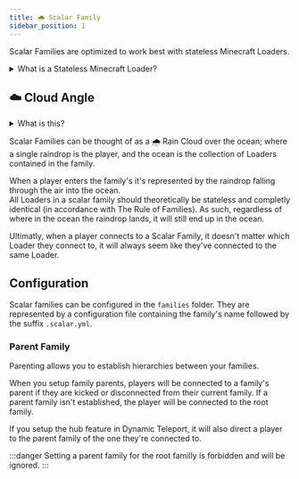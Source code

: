 ```yaml
---
title: 🌧️ Scalar Family
sidebar_position: 1
---
```


Scalar Families are optimized to work best with stateless <MCLoaderTag>Minecraft Loaders</MCLoaderTag>.

<details>
    <summary>What is a Stateless Minecraft Loader?</summary>
    <p>
        A stateless <MCLoaderTag>Minecraft Loader</MCLoaderTag> is a Loader which doesn't store it's own state.
        <br /><br />
        For example, if a player joins a Loader and places a block. That action will be forgotten next time the Loader restarts.
        Ideally, stateless Loaders wouldn't actually allow players to do anything that would attempt alter state (For example, by using <a href="https://enginehub.org/worldguard">WorldGuard</a> to prevent players from placing blocks).
        <br /><br />
        Examples of stateless Loaders would be Lobby, KitPVP, or Bedwars.
        <br /><br />
        The inverse of a stateless Loader is a stateful Loader; such as a Survival Loader, or Plots Loeader.
    </p>
</details>

## ☁️ Cloud Angle
<details>
    <summary>What is this?</summary>
    <p>Cloud angles provide explanations of family opperations through the usage of analogies.</p>
</details>

Scalar Families can be thought of as a 🌧️ Rain Cloud over the ocean; where a single raindrop is the player, and the ocean is the collection of <MCLoaderTag>Loaders</MCLoaderTag> contained in the family.

When a player enters the family's <DynamicTag href="concepts/load_balancing" emoji="⤵️" name="Load Balancer" title="A link to a page for Load Balancers" /> it's represented by the raindrop falling through the air into the ocean.<br/>
All Loaders in a scalar family should theoretically be stateless and completly identical (in accordance with <TheLawTag>The Rule of Families</TheLawTag>). As such, regardless of where in the ocean the raindrop lands, it will still end up in the ocean.

Ultimatly, when a player connects to a Scalar Family, it doesn't matter which Loader they connect to, it will always seem like they've connected to the same Loader.

## Configuration
Scalar families can be configured in the `families` folder. They are represented by a configuration file containing the family's name followed by the suffix `.scalar.yml`.

### Parent Family
Parenting allows you to establish hierarchies between your families.

When you setup family parents, players will be connected to a family's parent if they are kicked or disconnected from their current family.
If a parent family isn't established, the player will be connected to the root family.

If you setup the hub feature in Dynamic Teleport, it will also direct a player to the parent family of the one they're connected to. 

:::danger
Setting a parent family for the root familly is forbidden and will be ignored.
:::

<Menu>
    <MenuItem href="concepts/load_balancing" title="⤵️ Load Balancing" description="Read up more on Load Balancing in RC." />
    <MenuItem href="concepts/whitelist" title="👮 Whitelist" description="Read up more on Whitelists in RC." />
</Menu>